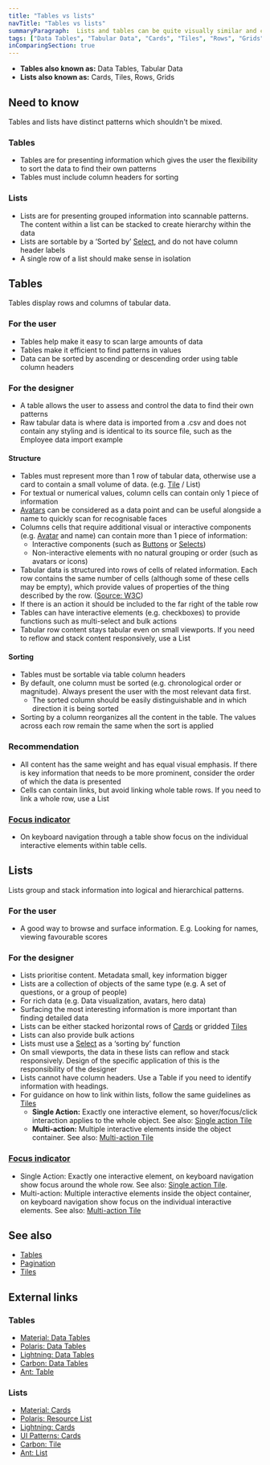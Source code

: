 ```yaml
---
title: "Tables vs lists"
navTitle: "Tables vs lists"
summaryParagraph:  Lists and tables can be quite visually similar and can sometimes represent the same data. This guide will outline content and user considerations in determining which pattern is the most appropriate.
tags: ["Data Tables", "Tabular Data", "Cards", "Tiles", "Rows", "Grids"]
inComparingSection: true
---
```


- **Tables also known as:** Data Tables, Tabular Data
- **Lists also known as:** Cards, Tiles, Rows, Grids

## Need to know
Tables and lists have distinct patterns which shouldn't be mixed.

### Tables
- Tables are for presenting information which gives the user the flexibility to sort the data to find their own patterns
- Tables must include column headers for sorting

### Lists
- Lists are for presenting grouped information into scannable patterns. The content within a list can be stacked to create hierarchy within the data
- Lists are sortable by a ‘Sorted by’ [Select](/components/select), and do not have column header labels
- A single row of a list should make sense in isolation

## Tables
Tables display rows and columns of tabular data.

### For the user
- Tables help make it easy to scan large amounts of data
- Tables make it efficient to find patterns in values
- Data can be sorted by ascending or descending order using table column headers

### For the designer
- A table allows the user to assess and control the data to find their own patterns
- Raw tabular data is where data is imported from a .csv and does not contain any styling and is identical to its source file, such as the Employee data import example

#### Structure
- Tables must represent more than 1 row of tabular data, otherwise use a card to contain a small volume of data. (e.g. [Tile](/components/tile) / List)
- For textual or numerical values, column cells can contain only 1 piece of information
- [Avatars](/components/avatar) can be considered as a data point and can be useful alongside a name to quickly scan for recognisable faces
- Columns cells that require additional visual or interactive components (e.g. [Avatar](/components/avatar) and name) can contain more than 1 piece of information:
  - Interactive components (such as [Buttons](/components/button) or [Selects](/components/select))
  - Non-interactive elements with no natural grouping or order (such as avatars or icons)
- Tabular data is structured into rows of cells of related information. Each row contains the same number of cells (although some of these cells may be empty), which provide values of properties of the thing described by the row. ([Source: W3C](https://www.w3.org/TR/tabular-data-model/#:~:text=Tabular%20data%20is%20data%20that,thing%20described%20by%20the%20row.))
- If there is an action it should be included to the far right of the table row
- Tables can have interactive elements (e.g. checkboxes) to provide functions such as multi-select and bulk actions
- Tabular row content stays tabular even on small viewports. If you need to reflow and stack content responsively, use a List

#### Sorting
- Tables must be sortable via table column headers
- By default, one column must be sorted (e.g. chronological order or magnitude). Always present the user with the most relevant data first.
  - The sorted column should be easily distinguishable and in which direction it is being sorted
- Sorting by a column reorganizes all the content in the table. The values across each row remain the same when the sort is applied

### Recommendation
- All content has the same weight and has equal visual emphasis. If there is key information that needs to be more prominent, consider the order of which the data is presented
- Cells can contain links, but avoid linking whole table rows. If you need to link a whole row, use a List

### [Focus indicator](/guidelines/interaction-states#focus-indicator)
- On keyboard navigation through a table show focus on the individual interactive elements within table cells.

## Lists
Lists group and stack information into logical and hierarchical patterns.

### For the user
- A good way to browse and surface information. E.g. Looking for names, viewing favourable scores

### For the designer
- Lists prioritise content. Metadata small, key information bigger
- Lists are a collection of objects of the same type (e.g. A set of questions, or a group of people)
- For rich data (e.g. Data visualization, avatars, hero data)
- Surfacing the most interesting information is more important than finding detailed data
- Lists can be either stacked horizontal rows of [Cards](/components/card) or gridded [Tiles](/components/tile)
- Lists can also provide bulk actions
- Lists must use a [Select](/components/select) as a ‘sorting by’ function
- On small viewports, the data in these lists can reflow and stack responsively. Design of the specific application of this is the responsibility of the designer
- Lists cannot have column headers. Use a Table if you need to identify information with headings.
- For guidance on how to link within lists, follow the same guidelines as [Tiles](/components/tile)
  - **Single Action:** Exactly one interactive element, so hover/focus/click interaction applies to the whole object. See also: [Single action Tile](/components/tile/#singleactiontile-not-built)
  - **Multi-action:** Multiple interactive elements inside the object container. See also: [Multi-action Tile](/components/tile/#singleactiontile-not-built)

### [Focus indicator](/guidelines/interaction-states#focus-indicator)
- Single Action: Exactly one interactive element, on keyboard navigation show focus around the whole row. See also: [Single action Tile](/components/tile/#singleactiontile-not-built).
- Multi-action: Multiple interactive elements inside the object container, on keyboard navigation show focus on the individual interactive elements. See also: [Multi-action Tile](/components/tile/#singleactiontile-not-built)

## See also
- [Tables](components/table/)
- [Pagination](/components/pagination/)
- [Tiles](/components/tile)

## External links

### Tables
- [Material: Data Tables](https://material.io/components/data-tables)
- [Polaris: Data Tables](https://polaris.shopify.com/components/lists-and-tables/data-table)
- [Lightning: Data Tables](https://www.lightningdesignsystem.com/components/data-tables/#site-main-content)
- [Carbon: Data Tables](https://www.carbondesignsystem.com/components/data-table/code/)
- [Ant: Table](https://ant.design/components/table/)

### Lists
- [Material: Cards](https://material.io/components/cards#usage)
- [Polaris: Resource List](https://polaris.shopify.com/components/lists-and-tables/resource-list#navigation)
- [Lightning: Cards](https://www.lightningdesignsystem.com/components/cards/#site-main-content)
- [UI Patterns: Cards](http://uipatterns.io/cards)
- [Carbon: Tile](https://www.carbondesignsystem.com/components/tile/usage)
- [Ant: List](https://ant.design/components/list/)
